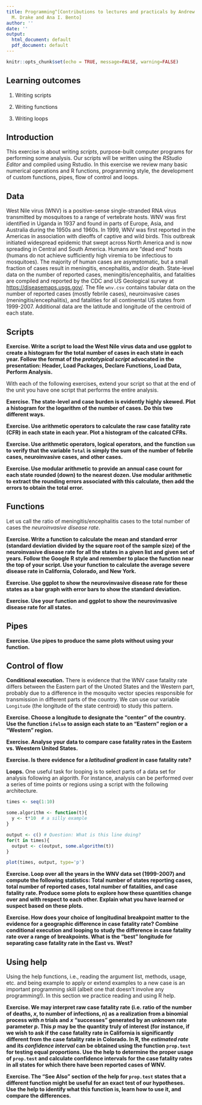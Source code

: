 ```yaml
---
title: Programming^[Contributions to lectures and practicals by Andrew W. Park, John
  M. Drake and Ana I. Bento]
author: ''
date: ''
output:
  html_document: default
  pdf_document: default
---
```


```r
knitr::opts_chunk$set(echo = TRUE, message=FALSE, warning=FALSE)
```

## Learning outcomes

1. Writing scripts

2. Writing functions

3. Writing loops


## Introduction

This exercise is about writing *scripts*, purpose-built computer programs for performing some analysis. Our scripts will be written using the *RStudio Editor* and compiled using Rstudio. In this exercise we review many basic numerical operations and R functions, programming style, the development of custom functions, pipes, flow of control and loops.

## Data

West Nile virus (WNV) is a positive-sense single-stranded RNA virus transmitted by mosquitoes to a range of vertebrate hosts. WNV was first identified in Uganda in 1937 and found in parts of Europe, Asia, and Australia during the 1950s and 1960s. In 1999, WNV was first reported in the Americas in association with dieoffs of captive and wild birds. This outbreak initiated widespread epidemic that swept across North America and is now spreading in Central and South America. Humans are "dead end" hosts (humans do not achieve sufficiently high viremia to be infectious to mosquitoes). The majority of human cases are asymptomatic, but a small fraction of cases result in meningitis, encephalitis, and/or death. State-level data on the number of reported cases, meningitis/encephalitis, and fatalities are compiled and reported by the CDC and US Geological survey at <https://diseasemaps.usgs.gov/>. The file `wnv.csv` contains tabular data on the number of reported cases (mostly febrile cases), neuroinvasive cases (meningitis/encephalitis), and fatalities for all continental US states from 1999-2007. Additional data are the latitude and longitude of the centroid of each state.

## Scripts

**Exercise. Write a script to load the West Nile virus data and use ggplot to create a histogram for the total number of cases in each state in each year. Follow the format of the *prototypical script*  advocated in the presentation: Header, Load Packages, Declare Functions, Load Data, Perform Analysis.**

With each of the following exercises, extend your script so that at the end of the unit you have one script that performs the entire analysis.

**Exercise. The state-level and case burden is evidently highly skewed. Plot a histogram for the logarithm of the number of cases. Do this two different ways.**

**Exercise. Use arithmetic operators to calculate the raw case fatality rate (CFR) in each state in each year. Plot a histogram of the calcated CFRs.**

**Exercise. Use arithmetic operators, logical operators, and the function `sum` to verify that the variable `Total` is simply the sum of the number of febrile cases, neuroinvasive cases, and other cases.**

**Exercise. Use modular arithmetic to provide an annual case count for each state rounded (down) to the nearest dozen. Use modular arithmetic to extract the rounding errors associated with this calculate, then add the errors to obtain the total error.**


## Functions

Let us call the ratio of meningitis/encephalitis cases to the total number of cases the *neuroinvasive disease rate*. 

**Exercise. Write a function to calculate the mean and standard error (standard deviation divided by the square root of the sample size) of the neuroinvasive disease rate for all the states in a given list and given set of years. Follow the Google R style and remember to place the function near the top of your script. Use your function to calculate the average severe disease rate in California, Colorado, and New York.**

**Exercise. Use ggplot to show the neurovinvasive disease rate for these states as a bar graph with error bars to show the standard deviation.**

**Exercise. Use your function and ggplot to show the neurovinvasive disease rate for all states.**

## Pipes

**Exercise. Use pipes to produce the same plots without using your function.**

## Control of flow

**Conditional execution.** There is evidence that the WNV case fatality rate differs between the Eastern part of the Unoted States and the Western part, probably due to a difference in the mosquito vector species responsible for transmission in different parts of the country. We can use our variable `Longitude` (the longitude of the state centroid) to study this pattern.

**Exercise. Choose a longitude to designate the "center" of the country. Use the function `ifelse` to assign each state to an "Eastern" region or a "Western" region.**

**Exercise. Analyse your data to compare case fatality rates in the Eastern vs. Weestern United States.**

**Exercise. Is there evidence for a *latitudinal gradient* in case fatality rate?**

**Loops.** One useful task for looping is to select parts of a data set for analysis following an algorith. For instance, analysis can be performed over a series of time points or regions using a script with the following architecture.

```r
times <- seq(1:10)

some.algorithm <- function(t){
  y <- t*10  # a silly example
}

output <- c() # Question: What is this line doing?  
for(t in times){
  output <- c(output, some.algorithm(t))
}

plot(times, output, type='p')
```

**Exercise. Loop over all the years in the WNV data set (1999-2007) and compute the following statistics: Total number of states reporting cases, total number of reported cases, total number of fatalities, and case fatality rate. Produce some plots to explore how these quantities change over and with respect to each other. Explain what you have learned or suspect based on these plots.**

**Exercise. How does your choice of longitudinal breakpoint matter to the evidence for a geographic difference in case fatality rate? Combine conditional execution and looping to study the difference in case fatality rate over a range of breakpoints. What is the "best" longitude for separating case fatality rate in the East vs. West?**

## Using help

Using the help functions, i.e., reading the argument list, methods, usage, etc. and being example to apply or extend examples to a new case is an important programming skill (albeit one that doesn't involve any programming!). In this section we practice reading and using R help.

**Exercise. We may interpret raw case fatality rate (i.e. ratio of the number of deaths, $x$, to number of infections, $n$) as a realization from a binomial process with $n$ trials and $x$ "successes" generated by an unknown rate parameter $p$. This $p$ may be the quantity truly of interest (for instance, if we wish to ask if the case fatality rate in California is significantly different from the case fatality rate in Colorado. In R, the *estimated rate* and its *confidence interval* can be obtained using the function `prop.test` for testing equal proportions. Use the help to determine the proper usage of `prop.test` and calculate confidence intervals for the case fatality rates in all states for which there have been reported cases of WNV.**

**Exercise. The "See Also" section of the help for `prop.test` states that a different function might be useful for an exact test of our hypotheses. Use the help to identify what this function is, learn how to use it, and compare the differences.**